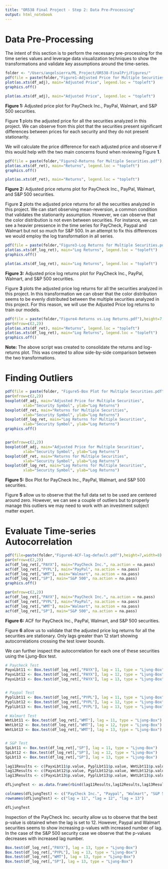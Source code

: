 ```yaml
---
title: "OR538 Final Project - Step 2: Data Pre-Processing"
output: html_notebook
---
```


# Data Pre-Processing

The intent of this section is to perform the necessary pre-processing for the time series values and leverage data visualization techniques to show the transformations and validate key assumptions around the time-series.

```r
folder <- "/Users/angelsierra/ML_Project/OR538-FinalPrj/Figures/"
pdf(file = paste(folder,"Figure1-Adjusted Price for Multiple Securities.pdf"),height=7,width=8)
plot(as.xts(df_adj), main="Adjusted Price", legend.loc = "topleft")
graphics.off()

plot(as.xts(df_adj), main="Adjusted Price", legend.loc = "topleft")
```
**Figure 1:** Adjusted price plot for PayCheck Inc., PayPal, Walmart, and S&P 500 securities.

Figure **1** plots the adjusted price for all the securities analyzed in this project. We can observe from this plot that the securities present significant differences between prices for each security and they do not present stationarity. 

We will calculate the price difference for each adjusted price and observe if this would help with the two main concerns found when reviewing Figure **1**.

```r
pdf(file = paste(folder,"Figure2-Returns for Multiple Securities.pdf"),height=7,width=8)
plot(as.xts(df_ret), main="Returns", legend.loc = "topleft")
graphics.off()

plot(as.xts(df_ret), main="Returns", legend.loc = "topleft")
```
**Figure 2:** Adjusted price returns plot for PayCheck Inc., PayPal, Walmart, and S&P 500 securities.

Figure **2** plots the adjusted price returns for all the securities analyzed in this project. We can start observing mean-reversion, a common condition that validates the stationarity assumption. However, we can observe that the color distribution is not even between securities. For instance, we can see a heavier pressence in the time series for PayCheck, Paypal and Walmart but not so much for S&P 500. In an attempt to fix this differences we would employ the log transformation in all series.

```r
pdf(file = paste(folder,"Figure3-Log Returns for Multiple Securities.pdf"),height=7,width=8)
plot(as.xts(df_log_ret), main="Log Returns", legend.loc = "topleft")
graphics.off()

plot(as.xts(df_log_ret), main="Log Returns", legend.loc = "topleft")
```
**Figure 3:** Adjusted price log returns plot for PayCheck Inc., PayPal, Walmart, and S&P 500 securities.

Figure **3** plots the adjusted price log returns for all the securities analyzed in this project. In this transformation we can obser that the color distribution seems to be evenly distributed between the multiple securities analyzed in this project. For this reason, we will use the Adjusted Price log returns to train our models. 


```r
pdf(file = paste(folder,"Figure4-Returns vs.Log Returns.pdf"),height=7,width=8)
par(mfrow=c(2,2))
plot(as.xts(df_ret), main="Returns", legend.loc = "topleft")
plot(as.xts(df_log_ret), main="Log Returns", legend.loc = "topleft")
graphics.off()
```
**Note:** The above script was created to consolidate the returns and log-returns plot. This was created to allow side-by-side comparison between the two transformations.


# Finding Outliers

```r
pdf(file = paste(folder, "Figure5-Box Plot for Multiple Securities.pdf"), height=7,width=8)
par(mfrow=c(2,2))
boxplot(df_adj, main="Adjusted Price for Multiple Securities",
        xlab="Security Symbol", ylab="Log Returns")
boxplot(df_ret, main="Returns for Multiple Securities",
        xlab="Security Symbol", ylab="Log Returns")
boxplot(df_log_ret, main="Log Returns for Multiple Securities",
        xlab="Security Symbol", ylab="Log Returns")
graphics.off()


par(mfrow=c(2,2))
boxplot(df_adj, main="Adjusted Price for Multiple Securities",
        xlab="Security Symbol", ylab="Log Returns")
boxplot(df_ret, main="Returns for Multiple Securities",
        xlab="Security Symbol", ylab="Log Returns")
boxplot(df_log_ret, main="Log Returns for Multiple Securities",
        xlab="Security Symbol", ylab="Log Returns")
```
**Figure 5:** Box Plot for PayCheck Inc., PayPal, Walmart, and S&P 500 securities.

Figure **5** allow us to observe that the full data set to be used are centered around zero. However, we can see a couple of outliers but to properly manage this outliers we may need to work with an investment subject matter expert.


# Evaluate Time-series Autocorrelation

```r
pdf(file=paste(folder,"Figure6-ACF-lag-default.pdf"),height=7,width=8)
par(mfrow=c(2,2))
acf(df_log_ret[,"PAYX"], main="PayCheck Inc.", na.action = na.pass)
acf(df_log_ret[,"PYPL"], main="PayPal", na.action = na.pass)
acf(df_log_ret[,"WMT"], main="Walmart", na.action = na.pass)
acf(df_log_ret[,"SP"], main="S&P 500", na.action = na.pass)
graphics.off()

par(mfrow=c(2,2))
acf(df_log_ret[,"PAYX"], main="PayCheck Inc.", na.action = na.pass)
acf(df_log_ret[,"PYPL"], main="PayPal", na.action = na.pass)
acf(df_log_ret[,"WMT"], main="Walmart", na.action = na.pass)
acf(df_log_ret[,"SP"], main="S&P 500", na.action = na.pass)
```
**Figure 6:** ACF for PayCheck Inc., PayPal, Walmart, and S&P 500 securities.

Figure **6** allow us to validate that the adjusted price log returns for all the securities are stationary. Only lags greater than 12 start showing autocorrelations crossing the test lower bounds. 

We can further inspect the autocorrelation for each one of these securities using the Ljung-Box test.

```r
# Paycheck Test
PayxLbt11 <- Box.test(df_log_ret[,"PAYX"], lag = 11, type = "Ljung-Box")
PayxLbt12 <- Box.test(df_log_ret[,"PAYX"], lag = 12, type = "Ljung-Box")
PayxLbt13 <- Box.test(df_log_ret[,"PAYX"], lag = 13, type = "Ljung-Box")


# Paypal Test
PyplLbt11 <- Box.test(df_log_ret[,"PYPL"], lag = 11, type = "Ljung-Box")
PyplLbt12 <- Box.test(df_log_ret[,"PYPL"], lag = 12, type = "Ljung-Box")
PyplLbt13 <- Box.test(df_log_ret[,"PYPL"], lag = 13, type = "Ljung-Box")

# Walmart Test
WmtLbt11 <- Box.test(df_log_ret[,"WMT"], lag = 11, type = "Ljung-Box")
WmtLbt12 <- Box.test(df_log_ret[,"WMT"], lag = 12, type = "Ljung-Box")
WmtLbt13 <- Box.test(df_log_ret[,"WMT"], lag = 13, type = "Ljung-Box")


# S&P Test
SpLbt11 <- Box.test(df_log_ret[,"SP"], lag = 11, type = "Ljung-Box")
SpLbt12 <- Box.test(df_log_ret[,"SP"], lag = 12, type = "Ljung-Box")
SpLbt13 <- Box.test(df_log_ret[,"SP"], lag = 13, type = "Ljung-Box")

lag11Results <- c(PayxLbt11$p.value, PyplLbt11$p.value, WmtLbt11$p.value, SpLbt11$p.value)
lag12Results <- c(PayxLbt12$p.value, PyplLbt12$p.value, WmtLbt12$p.value, SpLbt12$p.value)
lag13Results <- c(PayxLbt13$p.value, PyplLbt13$p.value, WmtLbt13$p.value, SpLbt13$p.value)

dfLjungTest <- as.data.frame(rbind(lag11Results,lag12Results,lag13Results))

colnames(dfLjungTest) <- c("PayCheck Inc.", "Paypal", "Walmart", "S&P 500")
rownames(dfLjungTest) <- c("lag = 11", "lag = 12", "lag = 13")

dfLjungTest
```

Inspection of the PayCheck Inc. security allow us to observe that the best p-value is obtained when the lag is set to 12. However, Paypal and Walmart securities seems to show increasing p-values with increased number of lag. In the case of the S&P 500 security case we observe that the p-values decreases with increased lag number.

```r
Box.test(df_log_ret[,"PAYX"], lag = 13, type = "Ljung-Box")
Box.test(df_log_ret[,"PYPL"], lag = 13, type = "Ljung-Box")
Box.test(df_log_ret[,"WMT"], lag = 13, type = "Ljung-Box")
Box.test(df_log_ret[,"SP"], lag = 13, type = "Ljung-Box")
```

